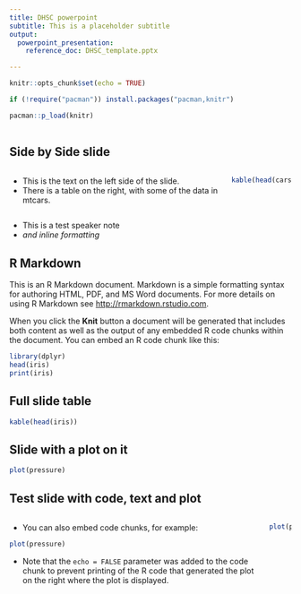 ```yaml
---
title: DHSC powerpoint
subtitle: This is a placeholder subtitle
output: 
  powerpoint_presentation:
    reference_doc: DHSC_template.pptx

---
```


```r
knitr::opts_chunk$set(echo = TRUE)

if (!require("pacman")) install.packages("pacman,knitr")

pacman::p_load(knitr)
  
```

## Side by Side slide

:::::::::::::: {.columns}
::: {.column}
* This is the text on the left side of the slide.
* There is a table on the right, with some of the data in mtcars.
:::
::: {.column}
```r
kable(head(cars))
```
:::
::::::::::::::
::: notes
- This is a test speaker note
- *and inline formatting*
:::
  


## R Markdown

This is an R Markdown document. Markdown is a simple formatting syntax for authoring HTML, PDF, and MS Word documents. For more details on using R Markdown see <http://rmarkdown.rstudio.com>.

When you click the **Knit** button a document will be generated that includes both content as well as the output of any embedded R code chunks within the document. You can embed an R code chunk like this:

```r
library(dplyr)
head(iris)
print(iris)
```

## Full slide table

```r
kable(head(iris))
```


## Slide with a plot on it



```r
plot(pressure)
```




## Test slide with code, text and plot

:::::::::::::: {.columns}
::: {.column}
- You can also embed code chunks, for example:
```r
plot(pressure)
```
- Note that the `echo = FALSE` parameter was added to the code chunk to prevent printing of the R code that generated the plot on the right where the plot is displayed.
:::
::: {.column}
```r
plot(pressure)
```
:::
::::::::::::::